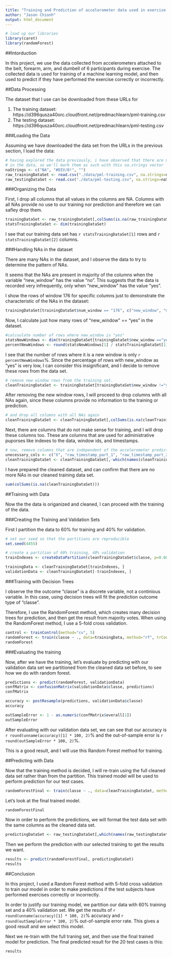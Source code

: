 ```yaml
---
title: "Training and Prediction of accelerometer data used in exercise."
author: "Jason Chionh"
output: html_document
---
```


```r
# load up our libraries
library(caret)
library(randomForest)
```

##Intorduction

In this project, we use the data collected from accelerometers attached to the belt, forearm, arm, and dumbell of 6 participants during exercise. The collected data is used for training of a machine learning model, and then used to predict if they have performed the exercise correctly or incorrectly.

##Data Processing

The dataset that I use can be downloaded from these URLs for 

1. The training dataset: https://d396qusza40orc.cloudfront.net/predmachlearn/pml-training.csv
2. The testing dataset: https://d396qusza40orc.cloudfront.net/predmachlearn/pml-testing.csv

###Loading the Data

Assuming we have downloaded the data set from the URLs in the previous section, I load the data:

```r
# having explored the data previously, i have observed that there are na.strings
# in the data, so we'll mark them as such with this na.strings vector
naStrings <- c("NA", "#DIV/0!", "")
raw_trainingDataSet <- read.csv("./data/pml-training.csv", na.strings=naStrings)
raw_testingDataSet <- read.csv("./data/pml-testing.csv", na.strings=naStrings)
```

###Organizing the Data

First, I drop all columns that all values in the columns are NA. Columns with all NAs provide no use to our training nor prediction and therefore we can safley drop them.

```r
trainingDataSet <- raw_trainingDataSet[,colSums(is.na(raw_trainingDataSet))<nrow(raw_trainingDataSet)]
statsTrainingDataSet <- dim(trainingDataSet)
```

I see that our training data set has ```r statsTrainingDataSet[1]``` rows and ```r statsTrainingDataSet[2]``` columns.

###Handling NAs in the dataset

There are many NAs in the dataset, and I observe the data to try to determine the pattern of NAs. 

It seems that the NAs are present in majority of the columns when the variable "new_window" has the value "no". This suggests that the data is recorded very infrequently, only when "new_window" has the value "yes".

I show the rows of window 176 for specific columns just to demonstrate the characteristic of the NAs in the dataset:

```r
trainingDataSet[trainingDataSet$num_window == "176", c("new_window", "max_roll_arm", "max_picth_arm", "max_yaw_arm")]
```

Now, I calculate just how many rows of "new_window" == "yes" in the dataset.

```r
#calcuulate number of rows where new_window is "yes"
statsNewWindows <- dim(trainingDataSet[trainingDataSet$new_window =="yes",])
percentNewWindows <- round(statsNewWindows[1] / statsTrainingDataSet[1] * 100, digits=2)
```

I see that the number of rows where it is a new window is only ```r percentNewWindows```%. Since the percentage of rows with new_window as "yes" is very low, I can consider this insignificant, and I decide to remove these rows from the data set.

```r
# remove new window rows from the training set.
cleanTrainingDataSet <- trainingDataSet[trainingDataSet$new_window !="yes",]
```

After removing the new window rows, I will proceed to drop columns with all NAs again, since these columns provide no information to the training or prediction.

```r
# and drop all columns with all NAs again
cleanTrainingDataSet <- cleanTrainingDataSet[,colSums(is.na(cleanTrainingDataSet))<nrow(cleanTrainingDataSet)]
```

Next, there are columns that do not make sense for training, and I will drop these columns too. These are columns that are used for administrative puporses like indexes to the data, window ids, and timestamps.

```r
# now, remove columns that are independent of the accelerometer prediction
unecessary_cols <- c("X", "raw_timestamp_part_1", "raw_timestamp_part_2", "cvtd_timestamp", "new_window", "num_window")
cleanTrainingDataSet <- cleanTrainingDataSet[,-which(names(cleanTrainingDataSet) %in% unecessary_cols)]
```

I have prepared the cleaned dataset, and can confirm that there are no more NAs in our cleaned training data set.

```r
sum(colSums(is.na(cleanTrainingDataSet)))
```

##Training with Data

Now the the data is origanized and cleaned, I can proceed with the training of the data.

###Creating the Training and Validation Sets

First I partition the data to 60% for training and 40% for validation.

```r
# set our seed so that the partitions are reproducible
set.seed(4455)

# create a partition of 60% training, 40% validation
trainIndexes <- createDataPartition(cleanTrainingDataSet$classe, p=0.60, list=FALSE)

trainingData <- cleanTrainingDataSet[trainIndexes, ]
validationData <- cleanTrainingDataSet[-trainIndexes, ]
```

###Training with Decision Trees

I observe the the outcome "classe" is a discrete variable, not a continious variable. In this case, using decision trees will fit the prediction outcome type of "classe".

Therefore, I use the RandomForest method, which creates many decision trees for prediction, and then get the result from majority votes. When using the RandomForest method, I use a 5-fold cross validation.

```r
control <- trainControl(method="cv", 5)
randomForest <- train(classe ~ ., data=trainingData, method="rf", trControl=control)
randomForest
```

###Evaluating the training

Now, after we have the training, let's evaluate by predicting with our validation data set we partitioned from the cleaned data set before, to see how we do with random forest.

```r
predictions <- predict(randomForest, validationData)
confMatrix <- confusionMatrix(validationData$classe, predictions)
confMatrix

accuracy <- postResample(predictions, validationData$classe)
accuracy

outSampleError <- 1 - as.numeric(confMatrix$overall[1])
outSampleError
```

After evaluating with our validation data set, we can see that our accuracy is ```r round(unname(accuracy)[1] * 100, 2)```% and the out-of-sample error is ```r round(outSampleError * 100, 2)```%.

This is a good result, and I will use this Random Forest method for training.

##Predicting with Data

Now that the training method is decided, I will re-train using the full cleaned data set rather than from the partition. This trained model will be used to perform prediction for our test cases.

```r
randomForestFinal <- train(classe ~ ., data=cleanTrainingDataSet, method="rf", trControl=control)
```

Let's look at the final trained model.

```r
randomForestFinal
```

Now in order to perform the predictions, we will format the test data set with the same columns as the cleaned data set.

```r
predictingDataSet <- raw_testingDataSet[,which(names(raw_testingDataSet) %in% names(cleanTrainingDataSet))]
```

Then we perform the prediction with our selected training to get the results we want.

```r
results <- predict(randomForestFinal, predictingDataSet)
results
```

##Conclusion

In this project, I used a Random Forest method with 5-fold cross validation to train our model in order to make predictions if the test subjects have performed exercises correctly or incorrectly. 

In order to justify our training model, we partition our data with 60% training set and a 40% validation set. We get the results of ```r round(unname(accuracy)[1] * 100, 2)```% accuracy and ```r round(outSampleError * 100, 2)```% out-of-sample error rate. This gives a good result and we select this model.

Next we re-train with the full traning set, and then use the final trained model for prediction. The final predicted result for the 20 test cases is this:

```r
results
```